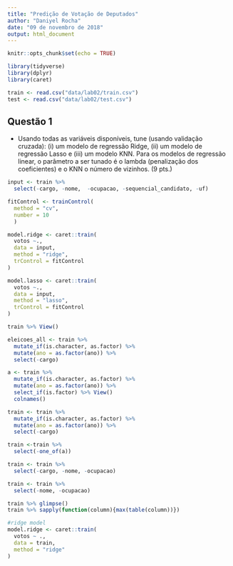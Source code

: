 ```yaml
---
title: "Predição de Votação de Deputados"
author: "Daniyel Rocha"
date: "09 de novembro de 2018"
output: html_document
---
```


```r
knitr::opts_chunk$set(echo = TRUE)
```

```r
library(tidyverse)
library(dplyr)
library(caret)
```

```r
train <- read.csv("data/lab02/train.csv")
test <- read.csv("data/lab02/test.csv")
```

## Questão 1
  + Usando todas as variáveis disponíveis, tune (usando validação cruzada): (i) um modelo de regressão Ridge, (ii) um modelo de regressão Lasso e (iii) um modelo KNN. Para os modelos de regressão linear, o parâmetro a ser tunado é o lambda (penalização dos coeficientes) e o KNN o número de vizinhos. (9 pts.)
  
```r
input <- train %>% 
  select(-cargo, -nome,  -ocupacao, -sequencial_candidato, -uf)

fitControl <- trainControl(
  method = "cv",
  number = 10
  )

model.ridge <- caret::train(
  votos ~.,
  data = input, 
  method = "ridge",
  trControl = fitControl
)

model.lasso <- caret::train(
  votos ~.,
  data = input, 
  method = "lasso",
  trControl = fitControl
)
```
  
```r
train %>% View()

eleicoes_all <- train %>% 
  mutate_if(is.character, as.factor) %>% 
  mutate(ano = as.factor(ano)) %>% 
  select(-cargo)

a <- train %>% 
  mutate_if(is.character, as.factor) %>% 
  mutate(ano = as.factor(ano)) %>% 
  select_if(is.factor) %>% View()
  colnames()

train <- train %>% 
  mutate_if(is.character, as.factor) %>% 
  mutate(ano = as.factor(ano)) %>% 
  select(-cargo)

train <-train %>% 
  select(-one_of(a))

train <- train %>% 
  select(-cargo, -nome, -ocupacao)

train <- train %>% 
  select(-nome, -ocupacao)

train %>% glimpse()
train %>% sapply(function(column){max(table(column))})

#ridge model
model.ridge <- caret::train(
  votos ~ .,
  data = train,
  method = "ridge"
)
```
  
  